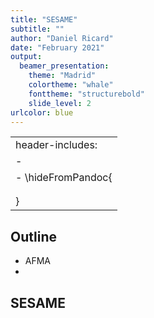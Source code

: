 ```yaml
---
title: "SESAME"
subtitle: ""
author: "Daniel Ricard"
date: "February 2021"
output: 
  beamer_presentation:
    theme: "Madrid"
    colortheme: "whale"
    fonttheme: "structurebold"
    slide_level: 2
urlcolor: blue
---
```


---
header-includes:
- \newcommand{\hideFromPandoc}[1]{#1}
- \hideFromPandoc{
    \let\Begin\begin
    \let\End\end
  }
---


## Outline
- AFMA
- 

## SESAME

